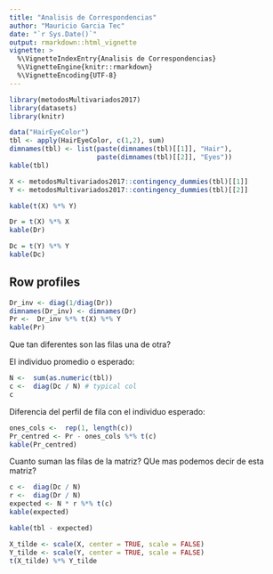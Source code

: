```yaml
---
title: "Analisis de Correspondencias"
author: "Mauricio Garcia Tec"
date: "`r Sys.Date()`"
output: rmarkdown::html_vignette
vignette: >
  %\VignetteIndexEntry{Analisis de Correspondencias}
  %\VignetteEngine{knitr::rmarkdown}
  %\VignetteEncoding{UTF-8}
---
```


```r
library(metodosMultivariados2017)
library(datasets)
library(knitr)
```

```r
data("HairEyeColor")
tbl <- apply(HairEyeColor, c(1,2), sum)
dimnames(tbl) <- list(paste(dimnames(tbl)[[1]], "Hair"),
                      paste(dimnames(tbl)[[2]], "Eyes"))
kable(tbl)
```

```r
X <- metodosMultivariados2017::contingency_dummies(tbl)[[1]]
Y <- metodosMultivariados2017::contingency_dummies(tbl)[[2]]
```

```r
kable(t(X) %*% Y)
```

```r
Dr = t(X) %*% X
kable(Dr)
```


```r
Dc = t(Y) %*% Y
kable(Dc)
```

## Row profiles

```r
Dr_inv <- diag(1/diag(Dr))
dimnames(Dr_inv) <- dimnames(Dr)
Pr <-  Dr_inv %*% t(X) %*% Y
kable(Pr)
```

Que tan diferentes son las filas una de otra?

El individuo promedio o esperado:


```r
N <-  sum(as.numeric(tbl))
c <-  diag(Dc / N) # typical col
c 
```

Diferencia del perfil de fila con el individuo esperado:

```r
ones_cols <-  rep(1, length(c))
Pr_centred <- Pr - ones_cols %*% t(c) 
kable(Pr_centred)
```

Cuanto suman las filas de la matriz? QUe mas podemos decir de esta matriz?


```r
c <-  diag(Dc / N)
r <-  diag(Dr / N)
expected <- N * r %*% t(c)
kable(expected)
```



```r
kable(tbl - expected)
```


```r
X_tilde <- scale(X, center = TRUE, scale = FALSE)
Y_tilde <- scale(Y, center = TRUE, scale = FALSE)
t(X_tilde) %*% Y_tilde
```
